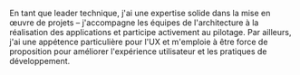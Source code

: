 En tant que leader technique, j'ai une expertise solide dans la mise en œuvre de projets&nbsp;&ndash;&nbsp;j'accompagne les équipes de
l'architecture à la réalisation des applications et participe activement au pilotage.
Par ailleurs, j'ai une appétence particulière pour l'UX et m'emploie à être force de proposition pour améliorer l'expérience
utilisateur et les pratiques de développement.
